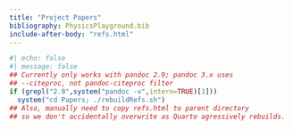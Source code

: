 ```yaml
---
title: "Project Papers"
bibliography: PhysicsPlayground.bib
include-after-body: "refs.html"
---
```


```r
#| echo: false
#| message: false
## Currently only works with pandoc 2.9; pandoc 3.x uses
## --citeproc, not pandoc-citeproc filter
if (grepl("2.9",system("pandoc -v",intern=TRUE)[1]))
  system("cd Papers; ./rebuildRefs.sh")
## Also, manually need to copy refs.html to parent directory
## so we don't accidentally overwrite as Quarto agressively rebuilds.
```


